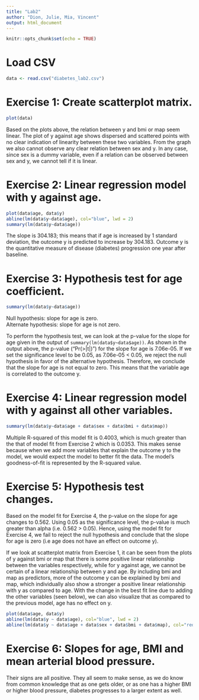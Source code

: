 ```yaml
---
title: "Lab2"
author: "Dion, Julie, Mia, Vincent"
output: html_document
---
```


```r
knitr::opts_chunk$set(echo = TRUE)
```

# Load CSV

```r
data <- read.csv("diabetes_lab2.csv")
```

# Exercise 1: Create scatterplot matrix.

```r
plot(data)
```

Based on the plots above, the relation between y and bmi or map seem linear. The plot of y against age shows dispersed and scattered points with no clear indication of linearity between these two variables. From the graph we also cannot observe any clear relation between sex and y. In any case, since sex is a dummy variable, even if a relation can be observed between sex and y, we cannot tell if it is linear.

# Exercise 2: Linear regression model with y against age.

```r
plot(data$age, data$y)
abline(lm(data$y~data$age), col="blue", lwd = 2)
summary(lm(data$y~data$age))
```

The slope is 304.183; this means that if age is increased by 1 standard deviation, the outcome y is predicted to increase by 304.183. Outcome y is the quantitative measure of disease (diabetes) progression one year after baseline.

# Exercise 3: Hypothesis test for age coefficient.

```r
summary(lm(data$y~data$age))
```

Null hypothesis: slope for age is zero.  
Alternate hypothesis: slope for age is not zero. 

To perform the hypothesis test, we can look at the p-value for the slope for age given in the output of `summary(lm(data$y~data$age))`. As shown in the output above, the p-value ("Pr(>|t|)") for the slope for age is 7.06e-05. If we set the significance level to be 0.05, as 7.06e-05 < 0.05, we reject the null hypothesis in favor of the alternative hypothesis. Therefore, we conclude that the slope for age is not equal to zero. This means that the variable age is correlated to the outcome y.


# Exercise 4: Linear regression model with y against all other variables.
```r
summary(lm(data$y~data$age + data$sex + data$bmi + data$map))
```

Multiple R-squared of this model fit is 0.4003, which is much greater than the that of model fit from Exercise 2 which is 0.0353. This makes sense because when we add more variables that explain the outcome y to the model, we would expect the model to better fit the data. The model's goodness-of-fit is represented by the R-squared value.

# Exercise 5: Hypothesis test changes.

Based on the model fit for Exercise 4, the p-value on the slope for age changes to 0.562. Using 0.05 as the significance level, the p-value is much greater than alpha (i.e. 0.562 > 0.05). Hence, using the model fit for Exercise 4, we fail to reject the null hypothesis and conclude that the slope for age is zero (i.e age does not have an effect on outcome y).

If we look at scatterplot matrix from Exercise 1, it can be seen from the plots of y against bmi or map that there is some positive linear relationship between the variables respectively, while for y against age, we cannot be certain of a linear relationship between y and age. By including bmi and map as predictors, more of the outcome y can be explained by bmi and map, which individually also show a stronger a positive linear relationship with y as compared to age. With the change in the best fit line due to adding the other variables (seen below), we can also visualize that as compared to the previous model, age has no effect on y. 

```r
plot(data$age, data$y)
abline(lm(data$y ~ data$age), col="blue", lwd = 2)
abline(lm(data$y ~ data$age + data$sex + data$bmi + data$map), col="red", lwd = 2)
```


# Exercise 6: Slopes for age, BMI and mean arterial blood pressure.

Their signs are all positive. They all seem to make sense, as we do know from common knowledge that as one gets older, or as one has a higher BMI or higher blood pressure, diabetes progresses to a larger extent as well. 



